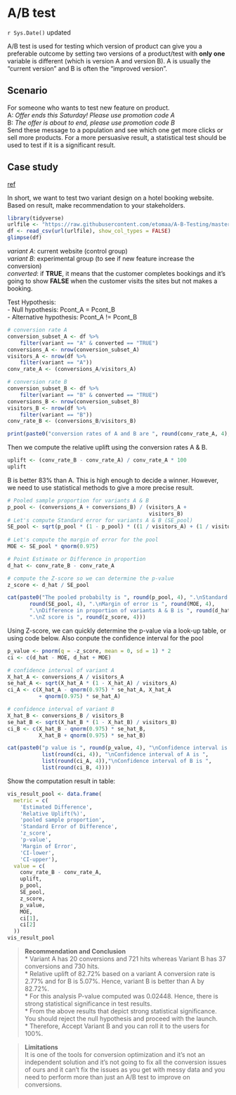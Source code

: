 # A/B test
`r Sys.Date()` updated  

A/B test is used for testing which version of product can give you a preferable outcome by setting two versions of a product/test with **only one** variable is different (which is version A and version B). A is usually the "current version" and B is often the "improved version".

## Scenario  
For someone who wants to test new feature on product.  
A: _Offer ends this Saturday! Please use promotion code A_  
B: _The offer is about to end, please use promotion code B_  
Send these message to a population and see which one get more clicks or sell more products. For a more persuasive result, a statistical test should be used to test if it is a significant result.  
  
## Case study  
[ref](https://www.geeksforgeeks.org/ab-testing-with-r-programming/)
  
In short, we want to test two variant design on a hotel booking website. Based on result, make recommendation to your stakeholders.
```r
library(tidyverse)
urlfile <- "https://raw.githubusercontent.com/etomaa/A-B-Testing/master/data/Website%20Results.csv"
df <- read_csv(url(urlfile), show_col_types = FALSE)
glimpse(df)
```
_variant A_: current website (control group)  
_variant B_: experimental group (to see if new feature increase the conversion)  
_converted_: if **TRUE**, it means that the customer completes bookings and it's going to show **FALSE** when the customer visits the sites but not makes a booking.  
  
Test Hypothesis:  
- Null hypothesis: Pcont_A = Pcont_B  
- Alternative hypothesis: Pcont_A != Pcont_B
```r
# conversion rate A
conversion_subset_A <- df %>% 
    filter(variant == "A" & converted == "TRUE")
conversions_A <- nrow(conversion_subset_A)
visitors_A <- nrow(df %>%
    filter(variant == "A"))
conv_rate_A <- (conversions_A/visitors_A)

# conversion rate B
conversion_subset_B <- df %>% 
    filter(variant == "B" & converted == "TRUE")
conversions_B <- nrow(conversion_subset_B)
visitors_B <- nrow(df %>%
    filter(variant == "B"))
conv_rate_B <- (conversions_B/visitors_B)

print(paste0("conversion rates of A and B are ", round(conv_rate_A, 4), " and ", round(conv_rate_B, 4)))
```
Then we compute the relative uplift using the conversion rates A & B.
```r
uplift <- (conv_rate_B - conv_rate_A) / conv_rate_A * 100
uplift
```
B is better 83% than A. This is high enough to decide a winner. However, we need to use statistical methods to give a more precise result.
```r
# Pooled sample proportion for variants A & B
p_pool <- (conversions_A + conversions_B) / (visitors_A +
                                             visitors_B)
# Let's compute Standard error for variants A & B (SE_pool)
SE_pool <- sqrt(p_pool * (1 - p_pool) * ((1 / visitors_A) + (1 / visitors_B)))
  
# Let's compute the margin of error for the pool
MOE <- SE_pool * qnorm(0.975)

# Point Estimate or Difference in proportion
d_hat <- conv_rate_B - conv_rate_A

# compute the Z-score so we can determine the p-value
z_score <- d_hat / SE_pool

cat(paste0("The pooled probabilty is ", round(p_pool, 4), ".\nStandard error is ", 
       round(SE_pool, 4), ".\nMargin of error is ", round(MOE, 4), 
       ".\nDifference in proportion of variants A & B is ", round(d_hat,4), 
       ".\nZ score is ", round(z_score, 4)))
```
Using Z-score, we can quickly determine the p-value via a look-up table, or using code below. Also conpute the confidence interval for the pool
```r
p_value <- pnorm(q = -z_score, mean = 0, sd = 1) * 2
ci <- c(d_hat - MOE, d_hat + MOE)

# confidence interval of variant A
X_hat_A <- conversions_A / visitors_A
se_hat_A <- sqrt(X_hat_A * (1 - X_hat_A) / visitors_A) 
ci_A <- c(X_hat_A - qnorm(0.975) * se_hat_A, X_hat_A
          + qnorm(0.975) * se_hat_A) 

# confidence interval of variant B
X_hat_B <- conversions_B / visitors_B
se_hat_B <- sqrt(X_hat_B * (1 - X_hat_B) / visitors_B) 
ci_B <- c(X_hat_B - qnorm(0.975) * se_hat_B, 
          X_hat_B + qnorm(0.975) * se_hat_B)

cat(paste0("p value is ", round(p_value, 4), "\nConfidence interval is ", 
           list(round(ci, 4)), "\nConfidence interval of A is ", 
           list(round(ci_A, 4)),"\nConfidence interval of B is ", 
           list(round(ci_B, 4))))
```
Show the computation result in table:
```r
vis_result_pool <- data.frame(
  metric = c(
    'Estimated Difference',
    'Relative Uplift(%)',
    'pooled sample proportion',
    'Standard Error of Difference',
    'z_score',
    'p-value',
    'Margin of Error',
    'CI-lower',
    'CI-upper'),
  value = c(
    conv_rate_B - conv_rate_A,
    uplift,
    p_pool,
    SE_pool,
    z_score,
    p_value,
    MOE,
    ci[1],
    ci[2]
  ))
vis_result_pool
```

> **Recommendation and Conclusion**  
    * Variant A has 20 conversions and 721 hits whereas Variant B has 37 conversions and 730 hits.  
    * Relative uplift of 82.72% based on a variant A conversion rate is 2.77% and for B is 5.07%. Hence, variant B is better than A by 82.72%.  
    * For this analysis P-value computed was 0.02448. Hence, there is strong statistical significance in test results.  
    * From the above results that depict strong statistical significance. You should reject the null hypothesis and proceed with the launch.  
    * Therefore, Accept Variant B and you can roll it to the users for 100%.  
  
    
        
> **Limitations**  
It is one of the tools for conversion optimization and it’s not an independent solution and it’s not going to fix all the conversion issues of ours and it can’t fix the issues as you get with messy data and you need to perform more than just an A/B test to improve on conversions. 

